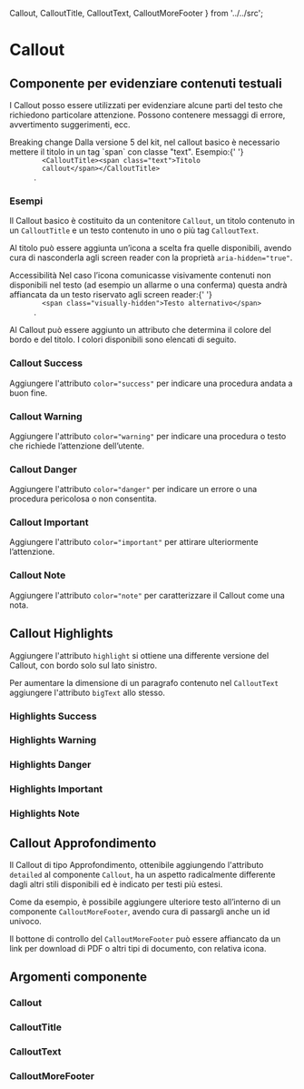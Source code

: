   Callout,
  CalloutTitle,
  CalloutText,
  CalloutMoreFooter
} from '../../src';

<Meta title='Documentazione/Componenti/Callout' of={Callout} />

# Callout

## Componente per evidenziare contenuti testuali

I Callout posso essere utilizzati per evidenziare alcune parti del testo che richiedono particolare attenzione. Possono contenere messaggi di errore, avvertimento suggerimenti, ecc.

<div className='docs'>
  <Callout color='danger'>
    <CalloutTitle>
      <span className='text'>Breaking change</span>
    </CalloutTitle>
    <CalloutText>
      Dalla versione 5 del kit, nel callout basico è necessario mettere il
      titolo in un tag `span` con classe "text". Esempio:{' '}
      <Code>
        &lt;CalloutTitle&gt;&lt;span class="text"&gt;Titolo
        callout&lt;/span&gt;&lt;/CalloutTitle&gt;
      </Code>
      .
    </CalloutText>
  </Callout>
</div>

### Esempi

Il Callout basico è costituito da un contenitore `Callout`, un titolo contenuto in un `CalloutTitle` e un testo contenuto in uno o più tag `CalloutText`.

<Canvas>
  <Story id='componenti-callout--esempio-basico' />
</Canvas>

Al titolo può essere aggiunta un’icona a scelta fra quelle disponibili, avendo cura di nasconderla agli screen reader con la proprietà `aria-hidden="true"`.

<div className='docs'>
  <Callout color='success'>
    <CalloutTitle>
      <span className='text'>Accessibilità</span>
    </CalloutTitle>
    <CalloutText>
      Nel caso l’icona comunicasse visivamente contenuti non disponibili nel
      testo (ad esempio un allarme o una conferma) questa andrà affiancata da un
      testo riservato agli screen reader:{' '}
      <Code>
        &lt;span class="visually-hidden"&gt;Testo alternativo&lt;/span&gt;
      </Code>
      .
    </CalloutText>
  </Callout>
</div>

<Canvas>
  <Story id='componenti-callout--esempio-con-icona' />
</Canvas>

Al Callout può essere aggiunto un attributo che determina il colore del bordo e del titolo. I colori disponibili sono elencati di seguito.

### Callout Success

Aggiungere l'attributo `color="success"` per indicare una procedura andata a buon fine.

<Canvas>
  <Story id='componenti-callout--procedura-avvenuta-con-successo' />
</Canvas>

### Callout Warning

Aggiungere l'attributo `color="warning"` per indicare una procedura o testo che richiede l’attenzione dell’utente.

<Canvas>
  <Story id='componenti-callout--procedura-che-richiede-attenzione' />
</Canvas>

### Callout Danger

Aggiungere l'attributo `color="danger"` per indicare un errore o una procedura pericolosa o non consentita.

<Canvas>
  <Story id='componenti-callout--procedura-pericolosa-o-non-consentita' />
</Canvas>

### Callout Important

Aggiungere l'attributo `color="important"` per attirare ulteriormente l’attenzione.

<Canvas>
  <Story id='componenti-callout--procedura-importante' />
</Canvas>

### Callout Note

Aggiungere l'attributo `color="note"` per caratterizzare il Callout come una nota.

<Canvas>
  <Story id='componenti-callout--callout-note' />
</Canvas>

## Callout Highlights

Aggiungere l'attributo `highlight` si ottiene una differente versione del Callout, con bordo solo sul lato sinistro.

Per aumentare la dimensione di un paragrafo contenuto nel `CalloutText` aggiungere l'attributo `bigText` allo stesso.

<Canvas>
  <Story id='componenti-callout--callout-highlights' />
</Canvas>

### Highlights Success

<Canvas>
  <Story id='componenti-callout--callout-highlights-success' />
</Canvas>

### Highlights Warning

<Canvas>
  <Story id='componenti-callout--callout-highlights-warning' />
</Canvas>

### Highlights Danger

<Canvas>
  <Story id='componenti-callout--callout-highlights-danger' />
</Canvas>

### Highlights Important

<Canvas>
  <Story id='componenti-callout--callout-highlights-important' />
</Canvas>

### Highlights Note

<Canvas>
  <Story id='componenti-callout--callout-highlights-note' />
</Canvas>

## Callout Approfondimento

Il Callout di tipo Approfondimento, ottenibile aggiungendo l'attributo `detailed` al componente `Callout`, ha un aspetto
radicalmente differente dagli altri stili disponibili ed è indicato per testi più estesi.

Come da esempio, è possibile aggiungere ulteriore testo all’interno di un componente `CalloutMoreFooter`, avendo cura di
passargli anche un id univoco.

Il bottone di controllo del `CalloutMoreFooter` può essere affiancato da un link per download di PDF o altri tipi di
documento, con relativa icona.

<Canvas>
  <Story id='componenti-callout--callout-approfondimento' />
</Canvas>

## Argomenti componente

### Callout

<ArgsTable of={Callout} />

### CalloutTitle

<ArgsTable of={CalloutTitle} />

### CalloutText

<ArgsTable of={CalloutText} />

### CalloutMoreFooter

<ArgsTable of={CalloutMoreFooter} />

